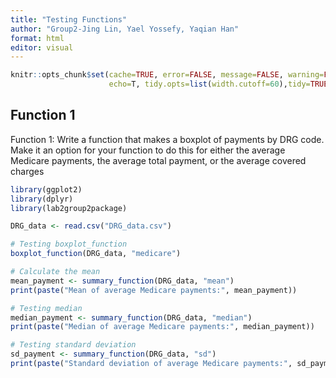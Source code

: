 ```yaml
---
title: "Testing Functions"
author: "Group2-Jing Lin, Yael Yossefy, Yaqian Han"
format: html
editor: visual
---
```

```r
knitr::opts_chunk$set(cache=TRUE, error=FALSE, message=FALSE, warning=FALSE,
                      echo=T, tidy.opts=list(width.cutoff=60),tidy=TRUE)

```

## Function 1

Function 1: Write a function that makes a boxplot of payments by DRG code. Make it an option for your function to do this for either the average Medicare payments, the average total payment, or the average covered charges

```r
library(ggplot2)
library(dplyr)
library(lab2group2package)
```

```r
DRG_data <- read.csv("DRG_data.csv")
```

```r
# Testing boxplot_function
boxplot_function(DRG_data, "medicare")
```

```r
# Calculate the mean 
mean_payment <- summary_function(DRG_data, "mean")
print(paste("Mean of average Medicare payments:", mean_payment))

# Testing median 
median_payment <- summary_function(DRG_data, "median")
print(paste("Median of average Medicare payments:", median_payment))

# Testing standard deviation
sd_payment <- summary_function(DRG_data, "sd")
print(paste("Standard deviation of average Medicare payments:", sd_payment))

```
